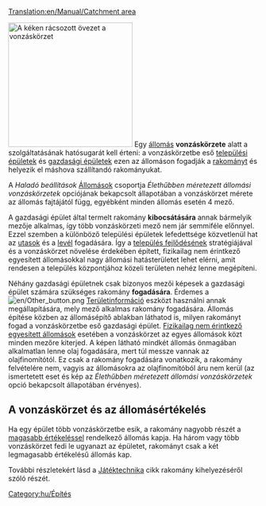 [[Translation:en/Manual/Catchment area]]


[[File:en/Catchmentarea.png|thumb|right|250px|A kéken rácsozott övezet a vonzáskörzet]]
Egy [[hu/Manual/Állomások|állomás]] '''vonzáskörzete''' alatt a szolgáltatásának hatósugarát kell érteni: a vonzáskörzetbe eső [[hu/Manual/Települések#A település épületei|települési épületek]] és [[hu/Manual/Gazdasági épületek|gazdasági épületek]] ezen az állomáson fogadják a [[hu/Manual/Rakomány|rakományt]] és helyezik el máshova szállítandó rakományukat.

A ''Haladó beállítások'' [[hu/Haladó beállítások#Állomások|Állomások]] csoportja ''Élethűbben méretezett állomási vonzáskörzetek'' opciójának bekapcsolt állapotában a vonzáskörzet mérete az állomás fajtájától függ, egyébként minden állomás esetén 4 mező.

A gazdasági épület által termelt rakomány '''kibocsátására''' annak bármelyik mezője alkalmas, így több vonzáskörzeti mező nem jár semmiféle előnnyel. Ezzel szemben a különböző települési épületek lefedettsége közvetlenül hat az [[hu/Manual/Base Set/Cargos/Utasok|utasok]] és a [[hu/Manual/Base Set/Cargos/Levél|levél]] fogadására. Így a [[hu/Manual/Települések#A település fejlődése|település fejlődésének]] stratégiájával és a vonzáskörzet növelése érdekében épített, fizikailag nem érintkező egyesített állomásokkal nagy állomási hatásterületet lehet elérni, amit rendesen a település központjához közeli területen nehéz lenne megépíteni.

Néhány gazdasági épületnek csak bizonyos mezői képesek a gazdasági épület számára szükséges rakomány '''fogadására'''. Érdemes a [[File:en/Other button.png]] [[hu/Manual/Területinformáció|Területinformáció]] eszközt használni annak megállapítására, mely mező alkalmas rakomány fogadására. Állomás építése közben az állomásépítő ablakban láthatod is, milyen rakományt fogad a vonzáskörzetbe eső gazdasági épület. [[hu/Manual/Állomások#Fizikailag nem érintkező állomások építése|Fizikailag nem érintkező egyesített állomások]] esetében a vonzáskörzet az egyes állomások közt minden mezőre kiterjed. A képen látható mindkét állomás önmagában alkalmatlan lenne olaj fogadására, mert túl messze vannak az olajfinomítótól. Ez csak a rakomány fogadására vonatkozik, a rakomány felvételére nem, vagyis az állomásokra az olajfinomítóból áru nem kerül (az ismertetett eset és kép az ''Élethűbben méretezett állomási vonzáskörzetek'' opció bekapcsolt állapotában érvényes).

== A vonzáskörzet és az állomásértékelés ==
Ha egy épület több vonzáskörzetbe esik, a rakomány nagyobb részét a [[hu/Manual/Játéktechnika#Állomások értékelése|magasabb értékeléssel]] rendelkező állomás kapja. Ha három vagy több vonzáskörzet fedi le ugyanazt az épületet, rakományt csak a két legmagasabb értékelésű állomás kap.

További részletekért lásd a [[hu/Manual/Játéktechnika#A rakomány kihelyezése az állomásra|Játéktechnika]] cikk rakomány kihelyezéséről szóló részét. 

[[Category:hu/Építés]]